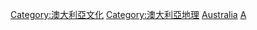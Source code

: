 {{Commonscat|World Heritage Sites in Australia}}

[[Category:澳大利亞文化|Category:澳大利亞文化]]
[[Category:澳大利亞地理|Category:澳大利亞地理]]
[[Category:亚洲和太平洋地区世界遗产|Australia]]
[[Category:各國世界遺產|A]]